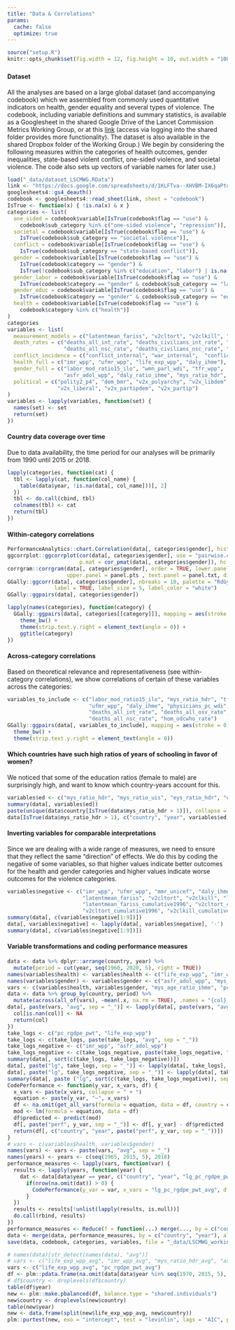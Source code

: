 ```yaml
---
title: "Data & Correlations"
params:
  cache: false
  optimize: true
---
```


```r
source("setup.R")
knitr::opts_chunk$set(fig.width = 12, fig.height = 10, out.width = "100%", out.height = "100%")
```

### {.tabset .tabset-fade .tabset-pills}

#### Dataset

All the analyses are based on a large global dataset (and accompanying codebook) which we assembled from commonly used quantitative indicators on health, gender equality and several types of violence. The codebook, including variable definitions and summary statistics, is available as a Googlesheet in the shared Google Drive of the Lancet Commission Metrics Working Group, or at this [link](https://docs.google.com/spreadsheets/d/1KLFTva--XHVBM-IX6qaPtuyzmIlRMnpyjUXfBdJPsag/edit?usp=sharing) (access via logging into the shared folder provides more functionality). The dataset is also available in the shared Dropbox folder of the Working Group.) We begin by considering the following measures within the categories of health outcomes, gender inequalities, state-based violent conflict, one-sided violence, and societal violence. The code also sets up vectors of variable names for later use.)  

```r
load("_data/dataset_LSCMWG.RData")
link <- "https://docs.google.com/spreadsheets/d/1KLFTva--XHVBM-IX6qaPtuyzmIlRMnpyjUXfBdJPsag/edit?usp=sharing"
googlesheets4::gs4_deauth()
codebook <- googlesheets4::read_sheet(link, sheet = "codebook")
IsTrue <- function(x) { !is.na(x) & x }
categories <- list(
  one_sided = codebook$variable[IsTrue(codebook$flag == "use") & 
    codebook$sub_category %in% c("one-sided violence", "repression")],
  societal = codebook$variable[IsTrue(codebook$flag == "use") & 
    IsTrue(codebook$sub_category == "societal violence")],
  conflict = codebook$variable[IsTrue(codebook$flag == "use") & 
    IsTrue(codebook$sub_category == "state-based conflict")],
  gender = codebook$variable[IsTrue(codebook$flag == "use") & 
    IsTrue(codebook$category == "gender") & 
    IsTrue(!codebook$sub_category %in% c("education", "labor") | is.na(codebook$sub_category))],
  gender_labor = codebook$variable[IsTrue(codebook$flag == "use") & 
    IsTrue(codebook$category == "gender" & codebook$sub_category == "labor")],
  gender_educ = codebook$variable[IsTrue(codebook$flag == "use") & 
    IsTrue(codebook$category == "gender" & codebook$sub_category == "education")],
  health = codebook$variable[IsTrue(codebook$flag == "use") & 
    codebook$category %in% c("health")]
)
categories
variables <- list(
  measurement_models = c("latentmean_fariss", "v2cltort", "v2clkill", "v2caviol"),
  death_rates = c("deaths_all_int_rate", "deaths_civilians_int_rate", "deaths_civilians_osv_rate", 
                  "deaths_all_nsc_rate", "deaths_civilians_nsc_rate", "deaths_all_ucdp_rate", "hom_odcwho_rate"),
  conflict_incidence = c("conflict_internal", "war_internal",  "conflict_non_state", "conflict_one_sided"),
  health_full = c("imr_wpp", "ufmr_wpp", "life_exp_wpp", "daly_ihme"),
  gender_full = c("labor_mod_ratio15_ilo", "wmn_parl_wdi", "tfr_wpp", 
                  "asfr_adol_wpp", "daly_ratio_ihme", "mys_ratio_hdr", "mys_ratio_bl", "mys_age_ratio_ihme", "mys_pop_ratio_ihme" ),
  political = c("polity2_p4", "dem_bmr", "v2x_polyarchy", "v2x_libdem", 
                "v2x_liberal", "v2x_partipdem", "v2x_partip")
)
variables <- lapply(variables, function(set) {
  names(set) <- set 
  return(set)
})
```

#### Country data coverage over time

Due to data availability, the time period for our analyses will be primarily from 1990 until 2015 or 2018.

```r
lapply(categories, function(cat) {
  tbl <- lapply(cat, function(col_name) { 
    table(data$year, !is.na(data[, col_name]))[, 2] 
  })
  tbl <- do.call(cbind, tbl)
  colnames(tbl) <- cat
  return(tbl)
})
```

#### Within-category correlations
```r
PerformanceAnalytics::chart.Correlation(data[, categories$gender], histogram = TRUE)
ggcorrplot::ggcorrplot(cor(data[, categories$gender], use = "pairwise.complete.obs"), 
                       p.mat = cor_pmat(data[, categories$gender]), hc.order = TRUE, type = "lower")
corrgram::corrgram(data[, categories$gender], order = TRUE, lower.panel = panel.ellipse, 
                   upper.panel = panel.pts , text.panel = panel.txt, diag.panel = panel.minmax, main = "")
GGally::ggcorr(data[, categories$gender], nbreaks = 10, palette = "RdGy", 
               label = TRUE, label_size = 5, label_color = "white")
GGally::ggpairs(data[, categories$gender])
```
```r
lapply(names(categories), function(category) {
  GGally::ggpairs(data[, categories[[category]]], mapping = aes(stroke = 0, alpha = 0.25)) + 
    theme_bw() + 
    theme(strip.text.y.right = element_text(angle = 0)) + 
    ggtitle(category)
})
```

#### Across-category correlations

Based on theoretical relevance and representativeness (see within-category correlations), we show correlations of certain of these variables across the categories: 

```r
variables_to_include <- c("labor_mod_ratio15_ilo", "mys_ratio_hdr", "tfr_wpp", "asfr_adol_wpp", "imr_wpp",
                          "ufmr_wpp", "daly_ihme", "physicians_pc_wdi", "life_exp_wpp", "pc_rgdpe_pwt",
                          "deaths_all_int_rate", "deaths_all_osv_rate", "latentmean_fariss", 
                          "deaths_all_nsc_rate", "hom_odcwho_rate")
GGally::ggpairs(data[, variables_to_include], mapping = aes(stroke = 0, alpha = 0.25)) + 
  theme_bw() + 
  theme(strip.text.y.right = element_text(angle = 0))
```

#### Which countries have such high ratios of years of schooling in favor of women?

We noticed that some of the education ratios (female to male) are surprisingly high, and want to know which country-years account for this. 

```r
variables$ed <- c("mys_ratio_hdr", "mys_ratio_uis", "eys_ratio_hdr", "eys_ratio_uis")
summary(data[, variables$ed])
paste(unique(data$country[IsTrue(data$mys_ratio_hdr > 1)]), collapse = "; ")
data[IsTrue(data$mys_ratio_hdr > 1), c("country", "year", variables$ed)]
```

#### Inverting variables for comparable interpretations

Since we are dealing with a wide range of measures, we need to ensure that they reflect the same "direction" of effects. We do this by coding the negative of some variables, so that higher values indicate better outcomes for the health and gender categories and higher values indicate worse outcomes for the violence categories. 

```r
variables$negative <- c("imr_wpp", "ufmr_wpp", "mmr_unicef", "daly_ihme", "asfr_adol_wpp", "tfr_wpp", 
                        "latentmean_fariss", "v2cltort", "v2clkill", "latentmean_fariss_cumulative1991", 
                        "latentmean_fariss_cumulative1996", "v2cltort_cumulative1991", 
                        "v2cltort_cumulative1996", "v2clkill_cumulative1991", "v2clkill_cumulative1996")
summary(data[, c(variables$negative[1:9])])
data[, variables$negative] <- lapply(data[, variables$negative], '-')
summary(data[, c(variables$negative[1:9])])
```

#### Variable transformations and coding performance measures

```r
data <- data %>% dplyr::arrange(country, year) %>% 
  mutate(period = cut(year, seq(1960, 2020, 5), right = TRUE))
names(variables$health) <- variables$health <- c("life_exp_wpp", "imr_wpp")
names(variables$gender) <- variables$gender <- c("asfr_adol_wpp", "mys_ratio_hdr")
vars <- c(variables$health, variables$gender, "mys_age_ratio_ihme", "pc_rgdpe_pwt")
data <- data %>% group_by(country, period) %>% 
  mutate(across(all_of(vars), ~mean(.x, na.rm = TRUE), .names = "{col}_avg"), .keep = "all")
data[, paste(vars, "avg", sep = "_")] <- lapply(data[, paste(vars, "avg", sep = "_")], function(col) {
  col[is.nan(col)] <- NA
  return(col)
})
take_logs <- c("pc_rgdpe_pwt", "life_exp_wpp")
take_logs <- c(take_logs, paste(take_logs, "avg", sep = "_"))
take_logs_negative <- c("imr_wpp", "asfr_adol_wpp")
take_logs_negative <- c(take_logs_negative, paste(take_logs_negative, "avg", sep = "_"))
summary(data[, sort(c(take_logs, take_logs_negative))])
data[, paste("lg", take_logs, sep = "_")] <- lapply(data[, take_logs], log)
data[, paste("lg", take_logs_negative, sep = "_")] <- lapply(data[, take_logs_negative], function(col) { -log(-col) })
summary(data[, paste ("lg", sort(c(take_logs, take_logs_negative)), sep = "_")])
CodePerformance <- function(y_var, x_vars, df) {
  x_vars <- paste(x_vars, collapse = " + ")
  equation <- paste(y_var, "~", x_vars)
  df <- na.omit(get_all_vars(formula = equation, data = df, country = country, year = year))
  mod <- lm(formula = equation, data = df)
  df$predicted <- predict(mod)
  df[, paste("perf", y_var, sep = "_")] <- df[, y_var] - df$predicted
  return(df[, c("country", "year", paste("perf", y_var, sep = "_"))])
}
# vars <- c(variables$health, variables$gender)
names(vars) <- vars <- paste(vars, "avg", sep = "_")
names(years) <- years <- c(seq(1965, 2015, 5), 2018)
performance_measures <- lapply(vars, function(var) {
  results <- lapply(years, function(year) {
    dat <- data[data$year == year, c("country", "year", "lg_pc_rgdpe_pwt_avg", var)]
      if(nrow(na.omit(dat)) > 0) {
        CodePerformance(y_var = var, x_vars = "lg_pc_rgdpe_pwt_avg", df = dat)
      } 
  })
  results <- results[!unlist(lapply(results, is.null))]
  do.call(rbind, results)
})
performance_measures <- Reduce(f = function(...) merge(..., by = c("country", "year"), all = TRUE), x = performance_measures)
data <- merge(data, performance_measures, by = c("country", "year"), all.x = TRUE)
save(data, codebook, categories, variables, file = "_data/LSCMWG_working_data.RData")
```

<!-- #### Unit root testing  -->
```r
# names(data)[str_detect(names(data), "avg")]
# vars <- c("life_exp_wpp_avg", "imr_wpp_avg", "mys_ratio_hdr_avg", "asfr_adol_wpp_avg", "pc_rgdpe_pwt_avg")
vars <- c("life_exp_wpp_avg", "pc_rgdpe_pwt_avg")
df <- plm::pdata.frame(na.omit(data[data$year %in% seq(1970, 2015, 5), c("country", "year", vars)]), index = c("country", "year"))
# df$country <- droplevels(df$country)
table(df$year)
new <- plm::make.pbalanced(df, balance.type = "shared.individuals")
new$country <- droplevels(new$country)
table(new$year)
new <- data.frame(split(new$life_exp_wpp_avg, new$country))
plm::purtest(new, exo = "intercept", test = "levinlin", lags = "AIC", pmax = 3)
```

